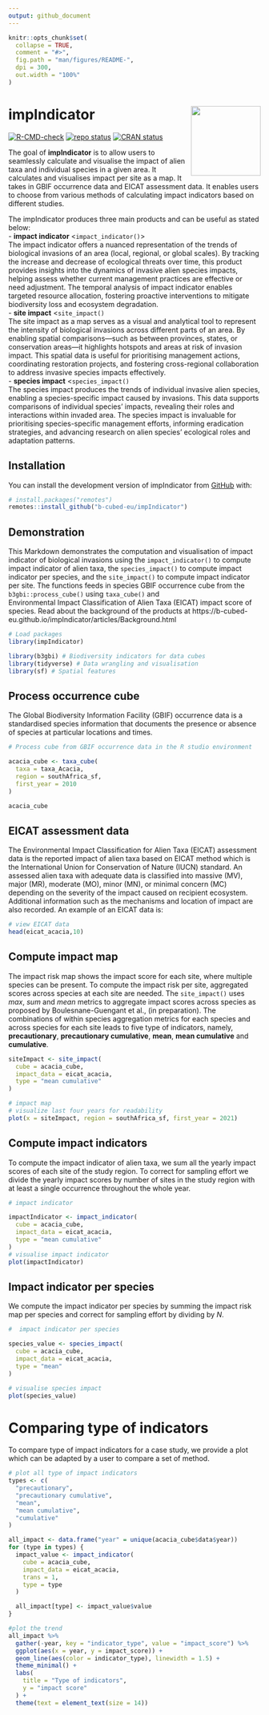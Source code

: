 ```yaml
---
output: github_document
---
```


<!-- README.md is generated from README.Rmd. Please edit that file -->

```r
knitr::opts_chunk$set(
  collapse = TRUE,
  comment = "#>",
  fig.path = "man/figures/README-",
  dpi = 300,
  out.width = "100%"
)
```
# impIndicator <img src="man/figures/logo.png" align="right" height="139" alt="" />


<!-- badges: start -->
[![R-CMD-check](https://github.com/b-cubed-eu/impIndicator/actions/workflows/R-CMD-check.yaml/badge.svg)](https://github.com/b-cubed-eu/impIndicator/actions/workflows/R-CMD-check.yaml)
[![repo status](https://www.repostatus.org/badges/latest/wip.svg)](https://www.repostatus.org/#wip)
[![CRAN status](https://www.r-pkg.org/badges/version/impIndicator)](https://CRAN.R-project.org/package=impIndicator)
<!-- badges: end -->

The goal of **impIndicator** is to allow users to seamlessly calculate and visualise the impact of alien taxa and individual species in a given area. It calculates and visualises impact per site as a map. It takes in GBIF occurrence data and EICAT assessment data. It enables users to choose from various methods 
of calculating impact indicators based on different studies.\

The impIndicator produces three main products and can be useful as stated below:\
- **impact indicator** <`impact_indicator()`>\
The impact indicator offers a nuanced representation of the trends of biological invasions of an area (local, regional, or global scales). By tracking the increase and decrease of ecological threats over time, this product provides insights into the dynamics of invasive alien species impacts, helping assess whether current management practices are effective or need adjustment. The temporal analysis of impact indicator enables targeted resource allocation, fostering proactive interventions to mitigate biodiversity loss and ecosystem degradation.\
- **site impact** <`site_impact()`\
The site impact as a map serves as a visual and analytical tool to represent the intensity of biological invasions across different parts of an area. By enabling spatial comparisons—such as between provinces, states, or conservation areas—it highlights hotspots and areas at risk of invasion impact. This spatial data is useful for prioritising management actions, coordinating restoration projects, and fostering cross-regional collaboration to address invasive species impacts effectively.\
- **species impact** <`species_impact()`\
The species impact produces the trends of individual invasive alien species, enabling a species-specific impact caused by invasions. This data supports comparisons of individual species’ impacts, revealing their roles and interactions within invaded area. The species impact is invaluable for prioritising species-specific management efforts, informing eradication strategies, and advancing research on alien species' ecological roles and adaptation patterns.


## Installation

You can install the development version of impIndicator from [GitHub](https://github.com/b-cubed-eu/impIndicator) with:

``` r
# install.packages("remotes")
remotes::install_github("b-cubed-eu/impIndicator")
```

## Demonstration

This Markdown demonstrates the computation and visualisation of impact indicator of biological invasions using the `impact_indicator()` to compute impact indicator of alien taxa, the `species_impact()` to compute impact indicator per species, and the `site_impact()` to compute impact indicator per site. The functions feeds in species GBIF occurrence cube from the `b3gbi::process_cube()` using `taxa_cube()` and  
Environmental Impact Classification of Alien Taxa (EICAT) impact score of species.
Read about the background of the products at https://b-cubed-eu.github.io/impIndicator/articles/Background.html

```r
# Load packages
library(impIndicator)

library(b3gbi) # Biodiversity indicators for data cubes
library(tidyverse) # Data wrangling and visualisation
library(sf) # Spatial features
```


## Process occurrence cube
The Global Biodiversity Information Facility (GBIF) occurrence data is a standardised species information that documents the presence or absence of species at particular locations and times. 
```r
# Process cube from GBIF occurrence data in the R studio environment

acacia_cube <- taxa_cube(
  taxa = taxa_Acacia,
  region = southAfrica_sf,
  first_year = 2010
)

acacia_cube
```

## EICAT assessment data
The Environmental Impact Classification for Alien Taxa (EICAT) assessment data is the reported impact of alien taxa based on EICAT method which is the International Union for Conservation of Nature (IUCN) standard. An assessed alien taxa with adequate data is classified into massive (MV),
major (MR), moderate (MO), minor (MN), or minimal concern (MC) depending on the severity of the impact caused on recipient ecosystem. Additional information such as the mechanisms and location of impact are also recorded. 
An example of an EICAT data is:
```r
# view EICAT data
head(eicat_acacia,10)
```

## Compute impact map

The impact risk map shows the impact score for each site, where multiple species can be present. To compute the impact risk per site, aggregated scores across species at each site are needed. The 
`site_impact()` uses *max*, *sum* and *mean* metrics to aggregate impact scores across species as proposed by Boulesnane-Guengant et al., (in preparation). The combinations of within species aggregation metrics for each species and across species for each site leads to five type of
indicators, namely, **precautionary**, **precautionary cumulative**, **mean**, **mean cumulative** and **cumulative**.\

```r
siteImpact <- site_impact(
  cube = acacia_cube,
  impact_data = eicat_acacia,
  type = "mean cumulative"
)

# impact map
# visualize last four years for readability
plot(x = siteImpact, region = southAfrica_sf, first_year = 2021)
```


## Compute impact indicators

To compute the impact indicator of alien taxa, we sum all the yearly impact scores of each site of the study region. To correct for sampling effort we divide the yearly impact scores by number of sites in the study region with at least a single occurrence throughout the whole year.

```r
# impact indicator

impactIndicator <- impact_indicator(
  cube = acacia_cube,
  impact_data = eicat_acacia,
  type = "mean cumulative"
)
# visualise impact indicator
plot(impactIndicator)
```

## Impact indicator per species

We compute the impact indicator per species by summing the impact risk map per species and correct for sampling effort by dividing by $N$.
```r
#  impact indicator per species

species_value <- species_impact(
  cube = acacia_cube,
  impact_data = eicat_acacia,
  type = "mean"
)

# visualise species impact
plot(species_value)
```

# Comparing type of indicators

To compare type of impact indicators for a case study, we provide a plot which can
be adapted by a user to compare a set of method.

```r
# plot all type of impact indicators
types <- c(
  "precautionary",
  "precautionary cumulative",
  "mean",
  "mean cumulative",
  "cumulative"
)

all_impact <- data.frame("year" = unique(acacia_cube$data$year))
for (type in types) {
  impact_value <- impact_indicator(
    cube = acacia_cube,
    impact_data = eicat_acacia,
    trans = 1,
    type = type
  )

  all_impact[type] <- impact_value$value
}

#plot the trend
all_impact %>%
  gather(-year, key = "indicator_type", value = "impact_score") %>%
  ggplot(aes(x = year, y = impact_score)) +
  geom_line(aes(color = indicator_type), linewidth = 1.5) +
  theme_minimal() +
  labs(
    title = "Type of indicators",
    y = "impact score"
  ) +
  theme(text = element_text(size = 14))
```
